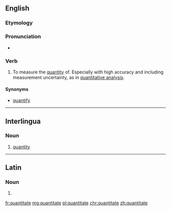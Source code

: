 ==English==

===Etymology===
{{back-form|quantitative}}

===Pronunciation===
* {{a|UK}} {{IPA|/ˈkwɒn.tɪ.teɪt/}}

===Verb===
{{en-verb|quantitates|quantitating|quantitated}}

# To measure the [[quantity]] of. Especially with high accuracy and including measurement uncertainty, as in [[quantitative analysis]].

====Synonyms====
* {{sense|assign a quantity to}} [[quantify]]

----

==Interlingua==

===Noun===
{{head|ia|noun}}

# [[quantity]]

----

==Latin==

===Noun===
{{la-noun-form|quantitāte}}

# {{inflection of|quantitas||abl|s|lang=la}}

[[fr:quantitate]]
[[mg:quantitate]]
[[pl:quantitate]]
[[chr:quantitate]]
[[zh:quantitate]]